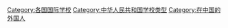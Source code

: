 [[Category:各国国际学校|Category:各国国际学校]]
[[Category:中华人民共和国学校类型|Category:中华人民共和国学校类型]]
[[Category:在中国的外国人|Category:在中国的外国人]]